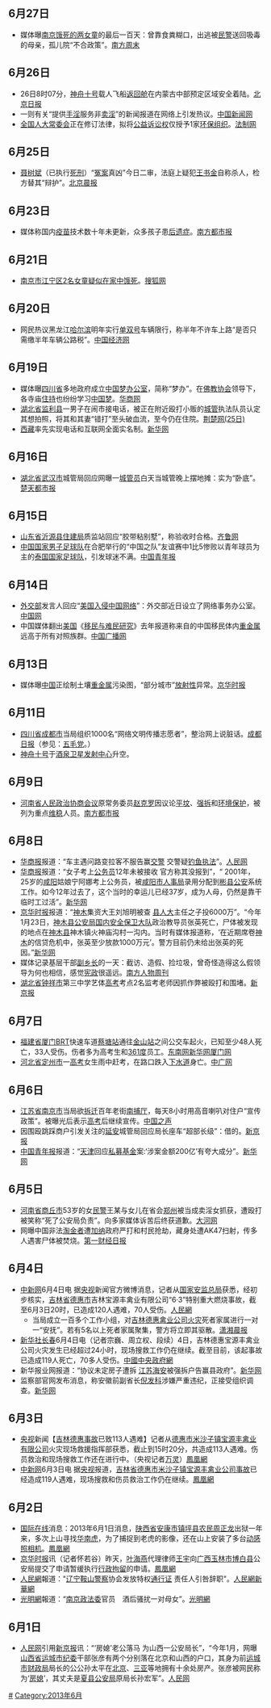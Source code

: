 <noinclude>{{MonthInNewsChina|2013|6}}</noinclude>

== 6月27日 ==

* 媒体曝[[2013年南京女童饿死事件|南京饿死的两女童]]的最后一百天：曾靠食粪糊口，出逃被[[民警|民警]]送回吸毒的母亲，孤儿院“不合政策”。[https://archive.is/20130627191721/http://www.infzm.com/content/91798 南方周末]

== 6月26日 ==

* 26日8时07分，[[神舟十号|神舟十号]]载人飞船[[返回舱|返回舱]]在内蒙古中部预定区域安全着陆。[https://web.archive.org/web/20130705083737/http://bjrb.bjd.com.cn/html/2013-06/27/content_85262.htm 北京日报]
* 一则有关“提供[[手淫|手淫]]服务非[[卖淫|卖淫]]”的新闻报道在网络上引发热议。[http://www.chinanews.com/fz/2013/06-27/4974221.shtml 中国新闻网]{{Wayback|url=http://www.chinanews.com/fz/2013/06-27/4974221.shtml |date=20181005193551 }}
* [[全国人大常委会|全国人大常委会]]正在修订法律，拟将[[公益诉讼权|公益诉讼权]]仅授予1家[[环保组织|环保组织]]。[http://news.163.com/13/0626/20/92AQBDSU0001124J.html 法制网]{{Wayback|url=http://news.163.com/13/0626/20/92AQBDSU0001124J.html |date=20181001212943 }}

== 6月25日 ==

* [[聂树斌|聂树斌]]（已执行[[死刑|死刑]]）“[[冤案|冤案]]真凶”今日二审，法庭上疑犯[[王书金|王书金]]自称杀人，检方替其“辩护”。[http://news.qq.com/a/20130626/008434.htm 北京晨报]{{Wayback|url=http://news.qq.com/a/20130626/008434.htm |date=20181004104542 }}

== 6月23日 ==

* 媒体称国内[[疫苗|疫苗]]技术数十年未更新，众多孩子患[[后遗症|后遗症]]。[https://web.archive.org/web/20130629050224/http://epaper.oeeee.com/C/html/2013-06/23/content_1880476.htm 南方都市报]

== 6月21日 ==

* [[2013年南京女童饿死事件|南京市江宁区2名女童疑似在家中饿死]]。[http://news.sohu.com/20130621/n379484269.shtml 搜狐网]{{Wayback|url=http://news.sohu.com/20130621/n379484269.shtml |date=20181218145638 }}

== 6月20日 ==

* 网民热议黑龙江[[哈尔滨|哈尔滨]]明年实行[[单双号|单双号]]车辆限行，称半年不许车上路“是否只需缴半年车辆公路税”。[https://web.archive.org/web/20160304193538/http://www.ce.cn/celt/wyry/201306/20/t20130620_24494690.shtml 中国经济网]

== 6月19日 ==

* 媒体曝[[四川省|四川省]]多地政府成立[[中国梦办公室|中国梦办公室]]，简称“梦办”。在[[佛教协会|佛教协会]]领导下，各寺庙[[住持|住持]]也纷纷学习[[中国梦|中国梦]]。[http://news.sohu.com/20130619/n379226218.shtml 华商网]{{Wayback|url=http://news.sohu.com/20130619/n379226218.shtml |date=20190128024407 }}
* [[湖北省|湖北省]][[监利县|监利县]]一男子在闹市接电话，被正在附近殴打小贩的[[城管|城管]]执法队员认定其想拍照，将其和其妻“错打”至头破血流，至今仍在住院。[http://news.qq.com/a/20130625/014476.htm 荆楚网(25日)]{{Wayback|url=http://news.qq.com/a/20130625/014476.htm |date=20181004141746 }}
* [[西藏|西藏]]率先实现电话和互联网全面实名制。[http://news.163.com/13/0619/10/91NOBABF00014JB5.html 新华网]{{Wayback|url=http://news.163.com/13/0619/10/91NOBABF00014JB5.html |date=20181001220338 }}

== 6月16日 ==

* [[湖北省|湖北省]][[武汉市|武汉市]]城管局回应网曝一[[城管|城管员]]白天当城管晚上摆地摊：实为“卧底”。[http://news.163.com/13/0617/06/91I6T4VM00014OVB.html 楚天都市报]{{Wayback|url=http://news.163.com/13/0617/06/91I6T4VM00014OVB.html |date=20181001162429 }}

== 6月15日 ==

* [[山东省|山东省]][[沂源县|沂源县]][[住建局|住建局]]质监站回应“胶带粘别墅”，称验收时合格。[http://news.qq.com/a/20130615/004914.htm 齐鲁网]{{Wayback|url=http://news.qq.com/a/20130615/004914.htm |date=20181004133902 }}
* [[中国国家男子足球队|中国国家男子足球队]]在合肥举行的“中国之队”友谊赛中1比5惨败以青年球员为主的[[泰国国家足球队|泰国国家足球队]]，引发球迷不满。[http://zqb.cyol.com/html/2013-06/16/nw.D110000zgqnb_20130616_1-04.htm 中国青年报]{{Wayback|url=http://zqb.cyol.com/html/2013-06/16/nw.D110000zgqnb_20130616_1-04.htm |date=20130622131158 }}

== 6月14日 ==

* [[中华人民共和国外交部|外交部]]发言人回应“[[棱镜计划|美国入侵中国网络]]”：外交部近日设立了网络事务办公室。[http://guoqing.china.com.cn/2013-06/15/content_29128664_3.htm 中国网]{{Wayback|url=http://guoqing.china.com.cn/2013-06/15/content_29128664_3.htm |date=20180928225912 }}
* 中国媒体翻出[[美国|美国]]《[[移民与难民研究|移民与难民研究]]》去年报道称来自的中国移民体内[[有毒重金屬|重金属]]远高于所有对照族群。[https://archive.is/20130624143043/http://fz.ifeng.com/news/jinriredian/detail_2013_06/14/897377_0.shtml 中国广播网]

== 6月13日 ==

* 媒体曝[[中国|中国]]正绘制土壤[[重金属|重金属]]污染图，“部分城市”[[放射性|放射性]]异常。[http://news.qq.com/a/20130613/000535.htm 京华时报]{{Wayback|url=http://news.qq.com/a/20130613/000535.htm |date=20181004141640 }}

== 6月11日 ==

* [[四川省|四川省]][[成都市|成都市]]当局组织1000名“网络文明传播志愿者”，整治网上说脏话。[http://news.163.com/13/0612/03/914UTANE0001124J.html 成都日报]{{Wayback|url=http://news.163.com/13/0612/03/914UTANE0001124J.html |date=20181001115725 }}（参见：[[五毛党|五毛党]]。）
* [[神舟十号|神舟十号]]于[[酒泉卫星发射中心|酒泉卫星发射中心]]升空。

== 6月9日 ==

* [[河南省|河南省]][[人民政治协商会议|人民政治协商会议]]原常务委员[[赵克罗|赵克罗]]因议论[[平坟|平坟]]、[[强拆|强拆]]和[[环境保护|环境保护]]，被列为重点[[维稳|维稳]]人员。[https://web.archive.org/web/20130616081027/http://news.163.com/13/0610/04/90VVFAUG0001124J.html 南方都市报]

== 6月8日 ==

* [[华商报_(陕西)|华商报]]报道：“车主遇问路变拉客不服告赢[[交警|交警]] 交警疑[[钓鱼执法|钓鱼执法]]”。[https://archive.is/20130628081920/http://sn.people.com.cn/n/2013/0608/c186331-18827943.html 人民网]
* [[华商报_(陕西)|华商报]]报道：“女子考上[[公务员|公务员]]12年未被接收 官方称其没报到”，“ 2001年，25岁的[[咸阳|咸阳]]姑娘宁阿娜考上公务员，被[[咸阳市|咸阳市]][[人事局|人事局]]录用分配到[[彬县|彬县]][[公安|公安]]系统工作。如今12年过去了，这个当时的幸运儿已经37岁，成为人母，仍然是靠干临时工过活”。[https://web.archive.org/web/20130611015253/http://www.sn.xinhuanet.com/2013-06/08/c_116083608.htm 新华网]
* [[京华时报|京华时报]]报道：“[[神木|神木]]集资大王刘旭明被查 [[县人大|县人大]]主任之子投6000万”。“今年1月23日，[[神木县|神木县]][[公安局|公安局]][[国内安全保卫大队|国内安全保卫大队]]政治教导员张英死亡，尸体被发现的地点在[[神木县|神木县]]神木镇火神庙沟村一沟内。当时有媒体报道称，‘在近期席卷[[神木|神木]]的信贷危机中，张英至少放款1000万元’。警方目前仍未给出张英的死因。”[https://web.archive.org/web/20130617152220/http://www.sn.xinhuanet.com/2013-06/08/c_116082768.htm 新华网]
* 媒体记录基层干部[[副乡长|副乡长]]的一天：截访、造假、捡垃圾，曾奇怪造得这么假领导为何也相信，感觉[[宪政|宪政]]很遥远。[http://news.ifeng.com/shendu/nfrwzk/detail_2013_06/08/26225798_0.shtml 南方人物周刊]{{Wayback|url=http://news.ifeng.com/shendu/nfrwzk/detail_2013_06/08/26225798_0.shtml |date=20180927010351 }}
* [[湖北省|湖北省]][[钟祥市|钟祥市]]第三中学艺体[[高考|高考]]考点2名监考老师因抓作弊被殴打和围堵。[https://web.archive.org/web/20130613190404/http://news.163.com/13/0610/03/90VQ35C10001122A.html 新京报]

== 6月7日 ==

* [[福建省|福建省]][[厦门BRT|厦门BRT]]快速车道[[蔡塘站|蔡塘站]]通往[[金山站|金山站]]之间公交车起火，已知至少48人死亡，33人受伤。伤者多为高考生和[[361度|361度]]员工。[https://web.archive.org/web/20130612003729/http://news.163.com/13/0607/21/90Q2QCN700014OVB.html 东南网][http://news.163.com/13/0607/21/90Q0OOC10001124J.html 新华网]{{Wayback|url=http://news.163.com/13/0607/21/90Q0OOC10001124J.html |date=20191214084736 }}[http://news.qq.com/a/20130607/024303.htm 厦门网]{{Wayback|url=http://news.qq.com/a/20130607/024303.htm |date=20190610093502 }}
* [[河北省|河北省]][[定州市|定州市]]一[[高考|高考]]女生雨中赶考，在路口跌入[[下水道|下水道]]身亡。[http://news.qq.com/a/20130607/023650.htm 中广网]{{Wayback|url=http://news.qq.com/a/20130607/023650.htm |date=20181004105556 }}

== 6月6日 ==

* [[江苏省|江苏省]][[南京市|南京市]]当局欲[[拆迁|拆迁]]百年老街[[南捕厅|南捕厅]]，每天8小时用高音喇叭对住户“宣传政策”。被曝光后表示[[高考|高考]]后继续宣传。[https://web.archive.org/web/20130617222014/http://news.163.com/13/0606/17/90N23M0F00014JB5.html 中国之声]
* 因围殴跳踩商户引发关注的[[延安|延安]]城管局回应局长座车“超部长级”：借的。[https://web.archive.org/web/20130611042948/http://news.163.com/13/0607/02/90O0QF0700014AED.html 新京报]
* [[中国青年报|中国青年报]]报道：“[[天津|天津]]回应[[私募基金|私募基金]]案:‘涉案金额200亿’有夸大成分”。[http://news.xinhuanet.com/fortune/2013-06/06/c_116049174.htm 新华网]{{Wayback|url=http://news.xinhuanet.com/fortune/2013-06/06/c_116049174.htm |date=20130613190232 }}

== 6月5日 ==

* [[河南省|河南省]][[商丘市|商丘市]]53岁的女[[民警|民警]]王某与女儿在省会[[郑州|郑州]]被当成卖淫女抓获，遭殴打被笑称“死了公安局负责”。向多家媒体诉苦后终获道歉。[http://news.qq.com/a/20130606/000716.htm 大河网]{{Wayback|url=http://news.qq.com/a/20130606/000716.htm |date=20181004141232 }}
* 网曝中国非法[[淘金者|淘金者]]遭[[加纳|加纳]]政府严打和村民抢劫，藏身处遭AK47扫射，传多人遇害尸体被焚烧。[https://web.archive.org/web/20130608082453/http://news.163.com/13/0606/09/90M74M5P0001121M.html 第一财经日报]

== 6月4日 ==

* [[中新网|中新网]]6月4日电 据[[中国中央电视台|央视]]新闻官方微博消息，记者从[[国家安监总局|国家安监总局]]获悉，经初步核实，[[吉林省|吉林省]][[德惠市|德惠市]]吉林宝源丰禽业有限公司“6·3”特别重大燃烧事故，截至6月3日20时，已造成120人遇难，70人受伤。[http://bbs1.people.com.cn/post/1/1/2/130266887.html 人民網]{{Wayback|url=http://bbs1.people.com.cn/post/1/1/2/130266887.html |date=20180926224552 }}
** 当局成立一百多个工作小组，对[[吉林德惠禽业公司火灾|吉林德惠禽业公司火灾]]死者家属进行一对一“安抚”。若有5名以上死者家属聚集，警方将立即其驱散。[http://news.qq.com/a/20130605/001311.htm 潇湘晨报]{{Wayback|url=http://news.qq.com/a/20130605/001311.htm |date=20181004134113 }}
* [[新华社|新华社]][[长春|长春]]6月4日电（记者宗巍、周立权、段续）4日，吉林德惠宝源丰禽业公司火灾发生已经超过24小时，现场搜救工作仍在继续。截至目前，该起事故已造成119人死亡，70多人受伤。[http://www.gov.cn/jrzg/2013-06/04/content_2419125.htm 中國中央政府網]{{Wayback|url=http://www.gov.cn/jrzg/2013-06/04/content_2419125.htm |date=20181015022746 }}
* 新华报业网报道：“协议未定房子遭拆 [[江苏|江苏]][[海安|海安]]被强拆户告赢县政府”。[http://news.xinhuanet.com/legal/2013-06/04/c_124809383.htm 新华网]
* 监察部官网发布消息，称安徽前副省长[[倪发科|倪发科]]涉嫌严重违纪，正接受组织调查。[http://news.xinhuanet.com/politics/2013-06/05/c_124811938.htm 新华网]{{Wayback|url=http://news.xinhuanet.com/politics/2013-06/05/c_124811938.htm |date=20131119075134 }}

== 6月3日 ==

* [[中国中央电视台|央视]]新闻【[[吉林德惠事故|吉林德惠事故]]已致113人遇难】记者从[[德惠市|德惠市]][[米沙子镇|米沙子镇]][[宝源丰禽业有限公司|宝源丰禽业有限公司]]火灾现场救援指挥部获悉，截止到15时20分，共造成113人遇难。伤员救治和现场搜救工作还在进行中。（央视记者[[万灵|万灵]]）[http://news.ifeng.com/mainland/special/jilintuzaichang/content-3/detail_2013_06/03/26029018_0.shtml 鳳凰網]{{Wayback|url=http://news.ifeng.com/mainland/special/jilintuzaichang/content-3/detail_2013_06/03/26029018_0.shtml |date=20180927013553 }}
* [[中新网|中新网]]6月3日电 据[[中国中央电视台|央视]]报道，[[吉林省|吉林省]][[德惠市|德惠市]][[米沙子镇|米沙子镇]][[宝源丰禽业公司事故|宝源丰禽业公司事故]]已经造成119人遇难，现场搜救和伤员救治工作仍在继续。[http://news.ifeng.com/mainland/special/jilintuzaichang/content-3/detail_2013_06/03/26031240_0.shtml 鳳凰網]{{Wayback|url=http://news.ifeng.com/mainland/special/jilintuzaichang/content-3/detail_2013_06/03/26031240_0.shtml |date=20180926210336 }}

== 6月2日 ==

* [[国际在线|国际在线]]消息：2013年6月1日消息，[[陕西省|陕西省]][[安康市|安康市]][[镇坪县|镇坪县]][[农民|农民]][[周正龙|周正龙]]出狱一年来，多次上山寻找[[华南虎|华南虎]]，为了捕捉到老虎的影像，还在山上安装了多台[[动感照相机|动感照相机]]。[http://news.ifeng.com/mainland/detail_2013_06/02/25986689_0.shtml 鳳凰網]{{Wayback|url=http://news.ifeng.com/mainland/detail_2013_06/02/25986689_0.shtml |date=20180926212139 }}
* [[京华时报|京华时报]]讯（记者怀若谷）昨天，[[叶海燕|叶海燕]]代理律师[[王宇|王宇]]向[[广西|广西]][[玉林市|玉林市]][[博白县|博白县]]公安局提交了申请暂缓执行[[行政拘留|行政拘留]]的申请。[http://news.ifeng.com/mainland/detail_2013_06/02/25982086_0.shtml 鳳凰網]{{Wayback|url=http://news.ifeng.com/mainland/detail_2013_06/02/25982086_0.shtml |date=20180926212252 }}
* [[人民網|人民網]]報道："[[辽宁|辽宁]][[鞍山|鞍山]][[警察|警察]]协会发放特权[[通行证|通行证]] 责任人引咎辞职"。[http://politics.people.com.cn/n/2013/0602/c70731-21704321.html 人民網]{{Wayback|url=http://politics.people.com.cn/n/2013/0602/c70731-21704321.html |date=20180926220751 }}[http://news.xinhuanet.com/comments/2013-06/01/c_115993240.htm 新華網]
* [[光明网_(中国)|光明網]]報道：“[[南京|南京]][[政法委|政法委]]官员　酒后骚扰一对母女”。[http://news.gmw.cn/newspaper/2013-06/02/content_1489807.htm 光明網]{{Wayback|url=http://news.gmw.cn/newspaper/2013-06/02/content_1489807.htm |date=20140306145340 }}

== 6月1日 ==

* [[人民网|人民网]]引用[[新京报|新京报]]讯：“‘房媳’老公落马 为山西一公安局长”，“今年1月，网曝[[山西省|山西省]][[运城市|运城市]][[纪委|纪委]]干部张彦有两个分别落在北京和山西的户口，其身为前[[运城市|运城市]][[财政局|财政局]]局长的公公孙太平在[[北京|北京]]、[[三亚|三亚]]等地拥有十余处房产。张彦被网民称为‘[[房媳|房媳]]’，其丈夫是[[夏县|夏县]][[公安局|公安局]]原局长孙宏军”。[http://politics.people.com.cn/n/2013/0601/c70731-21696815.html 人民网]{{Wayback|url=http://politics.people.com.cn/n/2013/0601/c70731-21696815.html |date=20180926223009 }}

<noinclude>

[[Category:2013年中国|#]]
[[Category:2013年6月|Category:2013年6月]]

</noinclude>